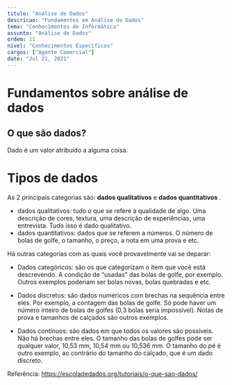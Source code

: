 ```yaml
---
titulo: "Análise de Dados"
descricao: "Fundamentos em Análise de Dados"
tema: "Conhecimentos de Informática"
assunto: "Análise de Dados"
ordem: 11
nivel: "Conhecimentos Específicos"
cargos: ["Agente Comercial"]
date: "Jul 21, 2021"
---
```

# Fundamentos sobre análise de dados

## O que são dados?

Dado é um valor atribuído a alguma coisa. 

# Tipos de dados

As 2 principais categorias são: **dados qualitativos** e **dados quantitativos** .
- dados qualitativos: tudo o que se refere à qualidade de algo. Uma descrição de cores, textura, uma descrição de experiências, uma entrevista. Tudo isso é dado qualitativo.
- dados quantitativos:  dados que se referem a números. O número de bolas de golfe, o tamanho, o preço, a nota em uma prova e etc.

Há outras categorias com as quais você provavelmente vai se deparar:

- Dados categóricos: são os que categorizam o item que você está descrevendo. A condição de “usadas” das bolas de golfe, por exemplo. Outros exemplos poderiam ser bolas novas, bolas quebradas e etc.

- Dados discretos: são dados numéricos com brechas na sequência entre eles. Por exemplo, a contagem das bolas de golfe. Só pode haver um número inteiro de bolas de golfes (0,3 bolas seria impossível). Notas de prova e tamanhos de calçados são outros exemplos.

- Dados contínuos: são dados em que todos os valores são possíveis. Não há brechas entre eles. O tamanho das bolas de golfes pode ser qualquer valor, 10,53 mm, 10,54 mm ou 10,536 mm. O tamanho do pé é outro exemplo, ao contrário do tamanho do calçado, que é um dado discreto.

Referência: https://escoladedados.org/tutoriais/o-que-sao-dados/
